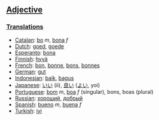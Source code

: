 ==[[Adjective]]==

===[[Translation]]s===
*[[Catalan]]: [[bo]] ''m'', [[bona]] ''f''
*[[Dutch]]: [[goed]], [[goede]]
*[[Esperanto]]: [[bona]]
*[[Finnish]]: [[hyvä]]
*[[French]]: [[bon]], [[bonne]], [[bons]], [[bonnes]]
*[[German]]: [[gut]]
*[[Indonesian]]: [[baik]], [[bagus]]
*[[Japanese]]: [[いい]] (ii), [[良い]] ([[よい]], yoi)
*[[Portuguese]]: [[bom]] ''m'', [[boa]] ''f'' (singular), bons, boas (plural)
*[[Russian]]: [[хороший]], [[добрый]]
*[[Spanish]]: [[bueno]] ''m'', [[buena]] ''f''
*[[Turkish]]: [[iyi]]